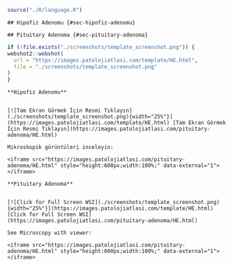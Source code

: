 


```r

source("./R/language.R")

```




```asis

## Hipofiz Adenomu {#sec-hipofiz-adenomu} 

```




```asis

## Pituitary Adenoma {#sec-pituitary-adenoma} 

```



```r
if (!file.exists("./screenshots/template_screenshot.png")) {
webshot2::webshot(
  url = "https://images.patolojiatlasi.com/template/HE.html",
  file = "./screenshots/template_screenshot.png"
)
}
```






```asis

**Hipofiz Adenomu**


[![Tam Ekran Görmek İçin Resmi Tıklayın](./screenshots/template_screenshot.png){width="25%"}](https://images.patolojiatlasi.com/template/HE.html) [Tam Ekran Görmek İçin Resmi Tıklayın](https://images.patolojiatlasi.com/pituitary-adenoma/HE.html)

Mikroskopik görüntüleri inceleyin:

<iframe src="https://images.patolojiatlasi.com/pituitary-adenoma/HE.html" style="height:600px;width:100%;" data-external="1"></iframe>

```




```asis

**Pituitary Adenoma**


[![Click for Full Screen WSI](./screenshots/template_screenshot.png){width="25%"}](https://images.patolojiatlasi.com/template/HE.html) [Click for Full Screen WSI](https://images.patolojiatlasi.com/pituitary-adenoma/HE.html)

See Microscopy with viewer: 

<iframe src="https://images.patolojiatlasi.com/pituitary-adenoma/HE.html" style="height:600px;width:100%;" data-external="1"></iframe>

```



